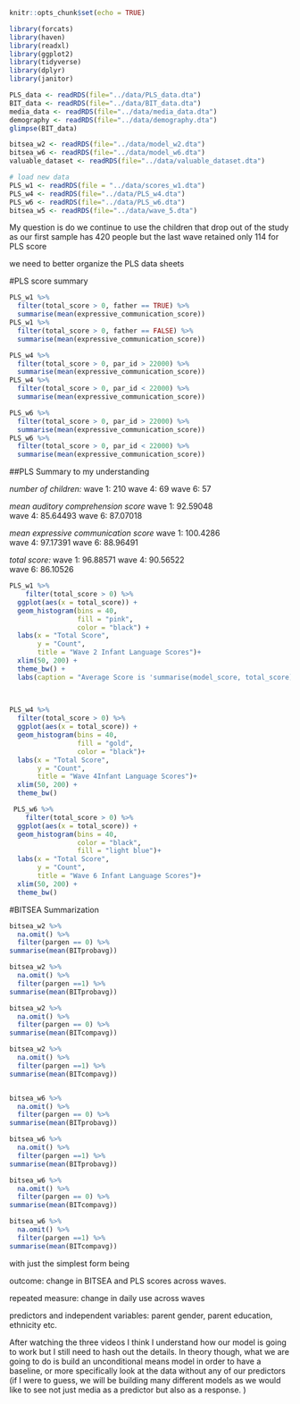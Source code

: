 

```r
knitr::opts_chunk$set(echo = TRUE)
```

```r
library(forcats)
library(haven)
library(readxl)
library(ggplot2)
library(tidyverse)
library(dplyr)
library(janitor)
```

```r
PLS_data <- readRDS(file="../data/PLS_data.dta")
BIT_data <- readRDS(file="../data/BIT_data.dta")
media_data <- readRDS(file="../data/media_data.dta")
demography <- readRDS(file="../data/demography.dta")
glimpse(BIT_data)
```

```r
bitsea_w2 <- readRDS(file="../data/model_w2.dta")
bitsea_w6 <- readRDS(file="../data/model_w6.dta")
valuable_dataset <- readRDS(file="../data/valuable_dataset.dta")

# load new data
PLS_w1 <- readRDS(file = "../data/scores_w1.dta")
PLS_w4 <- readRDS(file="../data/PLS_w4.dta")
PLS_w6 <- readRDS(file="../data/PLS_w6.dta")
bitsea_w5 <- readRDS(file="../data/wave_5.dta")

```

My question is do we continue to use the children that drop out of the study as our first sample has 420 people but the last wave retained only 114 for PLS score

we need to better organize the PLS data sheets 

#PLS score summary
```r
PLS_w1 %>% 
  filter(total_score > 0, father == TRUE) %>%
  summarise(mean(expressive_communication_score))
PLS_w1 %>% 
  filter(total_score > 0, father == FALSE) %>%
  summarise(mean(expressive_communication_score))

PLS_w4 %>%
  filter(total_score > 0, par_id > 22000) %>%
  summarise(mean(expressive_communication_score))
PLS_w4 %>%
  filter(total_score > 0, par_id < 22000) %>%
  summarise(mean(expressive_communication_score))

PLS_w6 %>%
  filter(total_score > 0, par_id > 22000) %>%
  summarise(mean(expressive_communication_score))
PLS_w6 %>%
  filter(total_score > 0, par_id < 22000) %>%
  summarise(mean(expressive_communication_score))
```
##PLS Summary to my understanding

_number of children:_
wave 1: 210
wave 4: 69
wave 6: 57

_mean auditory comprehension score_
wave 1: 92.59048	
wave 4: 85.64493
wave 6: 87.07018

_mean expressive communication score_
wave 1: 100.4286	
wave 4: 97.17391
wave 6: 88.96491

_total score:_
wave 1: 96.88571
wave 4: 90.56522	
wave 6: 86.10526

```r
PLS_w1 %>% 
    filter(total_score > 0) %>% 
  ggplot(aes(x = total_score)) +
  geom_histogram(bins = 40,
                 fill = "pink",
                 color = "black") +
  labs(x = "Total Score",
       y = "Count",
       title = "Wave 2 Infant Language Scores")+
  xlim(50, 200) +
  theme_bw() +
  labs(caption = "Average Score is 'summarise(model_score, total_score)'")
  
  

PLS_w4 %>% 
  filter(total_score > 0) %>% 
  ggplot(aes(x = total_score)) +
  geom_histogram(bins = 40,
                 fill = "gold",
                 color = "black")+
  labs(x = "Total Score",
       y = "Count",
       title = "Wave 4Infant Language Scores")+
  xlim(50, 200) +
  theme_bw()

 PLS_w6 %>% 
    filter(total_score > 0) %>% 
  ggplot(aes(x = total_score)) +
  geom_histogram(bins = 40,
                 color = "black",
                 fill = "light blue")+
  labs(x = "Total Score",
       y = "Count",
       title = "Wave 6 Infant Language Scores")+
  xlim(50, 200) +
  theme_bw()
```

#BITSEA Summarization   
```r
bitsea_w2 %>% 
  na.omit() %>% 
  filter(pargen == 0) %>% 
summarise(mean(BITprobavg))

bitsea_w2 %>% 
  na.omit() %>% 
  filter(pargen ==1) %>% 
summarise(mean(BITprobavg))

bitsea_w2 %>% 
  na.omit() %>% 
  filter(pargen == 0) %>% 
summarise(mean(BITcompavg))

bitsea_w2 %>% 
  na.omit() %>% 
  filter(pargen ==1) %>% 
summarise(mean(BITcompavg))


bitsea_w6 %>% 
  na.omit() %>% 
  filter(pargen == 0) %>% 
summarise(mean(BITprobavg))

bitsea_w6 %>% 
  na.omit() %>% 
  filter(pargen ==1) %>% 
summarise(mean(BITprobavg))

bitsea_w6 %>% 
  na.omit() %>% 
  filter(pargen == 0) %>% 
summarise(mean(BITcompavg))

bitsea_w6 %>% 
  na.omit() %>% 
  filter(pargen ==1) %>% 
summarise(mean(BITcompavg))


```

with just the simplest form being

outcome: 
change in BITSEA and PLS scores across waves.

repeated measure: 
change in daily use across waves

predictors and independent variables: 
parent gender, parent education, ethnicity etc.


After watching the three videos I think I understand how our model is going to work but I still need to hash out the details. In theory though, what we are going to do is build an unconditional means model in order to have a baseline, or more specifically look at the data without any of our predictors (if I were to guess, we will be building many different models as we would like to see not just media as a predictor but also as a response. )

```r

```




